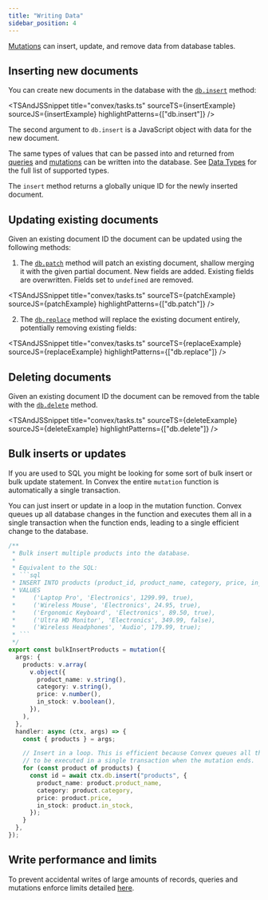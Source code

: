 ```yaml
---
title: "Writing Data"
sidebar_position: 4
---
```



[Mutations](/docs/functions/mutation-functions.mdx) can insert, update, and
remove data from database tables.

## Inserting new documents

You can create new documents in the database with the
[`db.insert`](/api/interfaces/server.GenericDatabaseWriter#insert) method:

<TSAndJSSnippet
  title="convex/tasks.ts"
  sourceTS={insertExample}
  sourceJS={insertExample}
  highlightPatterns={["db.insert"]}
/>

The second argument to `db.insert` is a JavaScript object with data for the new
document.

The same types of values that can be passed into and returned from
[queries](/docs/functions/query-functions.mdx) and
[mutations](/docs/functions/mutation-functions.mdx) can be written into the
database. See [Data Types](/docs/database/types.md) for the full list of
supported types.

The `insert` method returns a globally unique ID for the newly inserted
document.

## Updating existing documents

Given an existing document ID the document can be updated using the following
methods:

1. The [`db.patch`](/api/interfaces/server.GenericDatabaseWriter#patch) method
   will patch an existing document, shallow merging it with the given partial
   document. New fields are added. Existing fields are overwritten. Fields set
   to `undefined` are removed.

<TSAndJSSnippet
  title="convex/tasks.ts"
  sourceTS={patchExample}
  sourceJS={patchExample}
  highlightPatterns={["db.patch"]}
/>

2. The [`db.replace`](/api/interfaces/server.GenericDatabaseWriter#replace)
   method will replace the existing document entirely, potentially removing
   existing fields:

<TSAndJSSnippet
  title="convex/tasks.ts"
  sourceTS={replaceExample}
  sourceJS={replaceExample}
  highlightPatterns={["db.replace"]}
/>

## Deleting documents

Given an existing document ID the document can be removed from the table with
the [`db.delete`](/api/interfaces/server.GenericDatabaseWriter#delete) method.

<TSAndJSSnippet
  title="convex/tasks.ts"
  sourceTS={deleteExample}
  sourceJS={deleteExample}
  highlightPatterns={["db.delete"]}
/>

## Bulk inserts or updates

If you are used to SQL you might be looking for some sort of bulk insert or bulk
update statement. In Convex the entire `mutation` function is automatically a
single transaction.

You can just insert or update in a loop in the mutation function. Convex queues
up all database changes in the function and executes them all in a single
transaction when the function ends, leading to a single efficient change to the
database.

````typescript
/**
 * Bulk insert multiple products into the database.
 *
 * Equivalent to the SQL:
 * ```sql
 * INSERT INTO products (product_id, product_name, category, price, in_stock)
 * VALUES
 *     ('Laptop Pro', 'Electronics', 1299.99, true),
 *     ('Wireless Mouse', 'Electronics', 24.95, true),
 *     ('Ergonomic Keyboard', 'Electronics', 89.50, true),
 *     ('Ultra HD Monitor', 'Electronics', 349.99, false),
 *     ('Wireless Headphones', 'Audio', 179.99, true);
 * ```
 */
export const bulkInsertProducts = mutation({
  args: {
    products: v.array(
      v.object({
        product_name: v.string(),
        category: v.string(),
        price: v.number(),
        in_stock: v.boolean(),
      }),
    ),
  },
  handler: async (ctx, args) => {
    const { products } = args;

    // Insert in a loop. This is efficient because Convex queues all the changes
    // to be executed in a single transaction when the mutation ends.
    for (const product of products) {
      const id = await ctx.db.insert("products", {
        product_name: product.product_name,
        category: product.category,
        price: product.price,
        in_stock: product.in_stock,
      });
    }
  },
});
````

## Write performance and limits

To prevent accidental writes of large amounts of records, queries and mutations
enforce limits detailed [here](/docs/production/state/limits.mdx#transactions).
